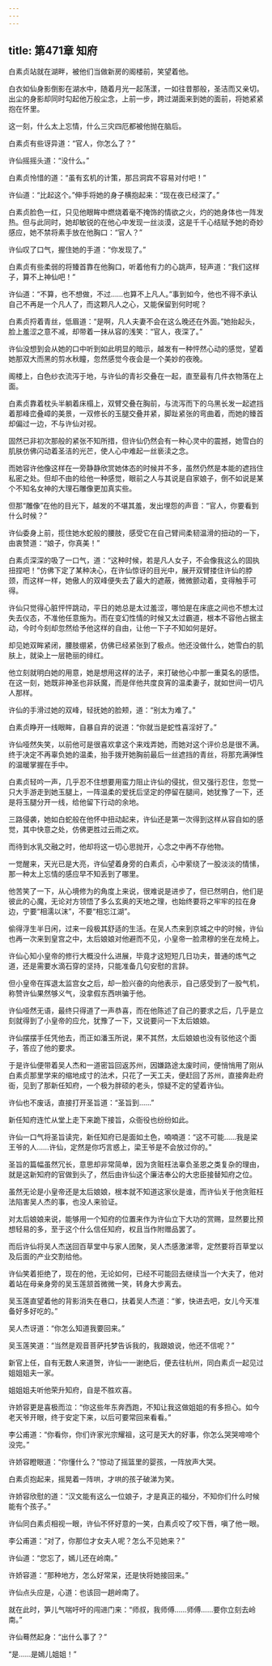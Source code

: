 ```yaml
---
---
---
```

title: 第471章 知府
---





白素贞站就在湖畔，被他们当做新房的阁楼前，笑望着他。

白衣如仙身影倒影在湖水中，随着月光一起荡漾，一如往昔那般，圣洁而又亲切。出尘的身影却同时勾起他万般尘念，上前一步，跨过湖面来到她的面前，将她紧紧抱在怀里。

这一刻，什么太上忘情，什么三灾四厄都被他抛在脑后。

白素贞有些讶异道：“官人，你怎么了？”

许仙摇摇头道：“没什么。”

白素贞怜惜的道：“虽有玄机的计策，那吕洞宾不容易对付吧！”

许仙道：“比起这个。”伸手将她的身子横抱起来：“现在夜已经深了。”

白素贞脸色一红，只见他眼眸中燃烧着毫不掩饰的情欲之火，灼的她身体也一阵发热。但与此同时，她却敏锐的在他心中发现一丝淡漠，这是千千心结赋予她的奇妙感应，她不禁将素手放在他胸口：“官人？”

许仙叹了口气，握住她的手道：“你发现了。”

白素贞有些柔弱的将臻首靠在他胸口，听着他有力的心跳声，轻声道：“我们这样子，算不上神仙吧！”

许仙道：“不算，也不想做，不过……也算不上凡人。”事到如今，他也不得不承认自己不再是一个凡人了，而这颗凡人之心，又能保留到何时呢？

白素贞捋着青丝，低眉道：“是啊，凡人夫妻不会在这么晚还在外面。”她抬起头，脸上羞涩之意不减，却带着一抹从容的浅笑：“官人，夜深了。”

许仙没想到会从她的口中听到如此明显的暗示，越发有一种怦然心动的感觉，望着她那双大而黑的剪水秋瞳，忽然感觉今夜会是一个美妙的夜晚。

阁楼上，白色纱衣流泻于地，与许仙的青衫交叠在一起，直至最有几件衣物落在上面。

白素贞靠着枕头半躺着床榻上，双臂交叠在胸前，与流泻而下的乌黑长发一起遮挡着那峰峦叠嶂的美景，一双修长的玉腿交叠并紧，脚趾紧张的弯曲着，而她的臻首却偏过一边，不与许仙对视。

固然已非初次那般的紧张不知所措，但许仙仍然会有一种心灵中的震撼，她雪白的肌肤仿佛闪动着圣洁的光芒，使人心中难起一丝亵渎之念。

而她容许他像这样在一旁静静欣赏她体态的时候并不多，虽然仍然是本能的遮挡住私密之处。但却不由的给他一种感觉，眼前之人与其说是自家娘子，倒不如说是某个不知名女神的大理石雕像更加真实些。

但那“雕像”在他的目光下，越发的不堪其羞，发出埋怨的声音：“官人，你要看到什么时候？”

许仙委身上前，揽住她水蛇般的腰肢，感受它在自己臂间柔韧温滑的扭动的一下，由衷赞道：“娘子，你真美！”

白素贞深深的吸了一口气，道：“这种时候，若是凡人女子，不会像我这么的固执扭捏吧！”仿佛下定了某种决心，在许仙惊讶的目光中，展开双臂搂住许仙的脖颈，而这样一样，她傲人的双峰便失去了最大的遮蔽，微微颤动着，变得触手可得。

许仙只觉得心脏怦怦跳动，平日的她总是太过羞涩，哪怕是在床底之间也不想太过失去仪态，不准他任意施为。而在变幻性情的时候又太过霸道，根本不容他占据主动，今时今刻却忽然给予他这样的自由，让他一下子不知如何是好。

却见她双眸紧闭，腰肢绷紧，仿佛已经紧张到了极点。他还没做什么，她雪白的肌肤上，就染上一层艳丽的绯红。

他立刻就明白她的用意，她是想用这样的法子，来打破他心中那一重莫名的感悟。在这一刻，她既非神圣也非妖魔，而是伴他共度良宵的温柔妻子，就如世间一切凡人那样。

许仙的手滑过她的双峰，轻抚她的脸颊，道：“别太为难了。”

白素贞睁开一线眼眸，自暴自弃的说道：“你就当是蛇性喜淫好了。”

许仙哑然失笑，以前他可是很喜欢拿这个来戏弄她，而她对这个评价总是很不满。终于决定不再辜负她的温柔，抬手拨开她胸前最后一丝遮挡的青丝，将那充满弹性的温暖掌握在手中。

白素贞轻吟一声，几乎忍不住想要用蛮力阻止许仙的侵扰，但又强行忍住，忽觉一只大手游走到她玉腿上，一阵温柔的爱抚后坚定的停留在腿间，她犹豫了一下，还是将玉腿分开一线，给他留下行动的余地。

三路侵袭，她如白蛇般在他怀中扭动起来，许仙还是第一次得到这样从容自如的感觉，其中快意之处，仿佛更胜过云雨之欢。

而待到水乳交融之时，他却将这一切心思抛开，心念之中再不存他物。

一觉醒来，天光已是大亮，许仙望着身旁的白素贞，心中萦绕了一股淡淡的情愫，那一种太上忘情的感应早不知丢到了哪里。

他苦笑了一下，从心境修为的角度上来说，很难说是进步了，但已然明白，他们是彼此的心魔，无论对方领悟了多么玄奥的天地之理，也始终要将之牢牢的拉在身边，宁要“相濡以沫”，不要“相忘江湖”。

偷得浮生半日闲，过来一段极其舒适的生活。在吴人杰来到京城之中的时候，许仙也再一次来到皇宫之中，太后娘娘对他避而不见，小皇帝一脸肃穆的坐在龙椅上。

许仙心知小皇帝的修行大概没什么进展，毕竟才这短短几日功夫，普通的炼气之道，还是需要水滴石穿的坚持，只能准备几句安慰的言辞。

但小皇帝在挥退太监宫女之后，却一脸兴奋的向他表示，自己感受到了一股气机，称赞许仙果然够义气，没拿假东西哄骗于他。

许仙哑然无语，最终只得道了一声恭喜，而在他陈述了自己的要求之后，几乎是立刻就得到了小皇帝的应允，犹豫了一下，又说要问一下太后娘娘。

许仙摆摆手任凭他去，而正如潘玉所说，果不其然，太后娘娘也没有驳他这个面子，答应了他的要求。

于是许仙便带着吴人杰和一道密旨回返苏州，因嫌路途太废时间，便悄悄用了刚从白素贞那里学来的缩地成寸的法术，只花了一天工夫，便赶回了苏州，直接奔赴府衙，见到了那新任知府，一个极为胖硕的老头，惊疑不定的望着许仙。

许仙也不废话，直接打开圣旨道：“圣旨到……”

新任知府连忙从堂上走下来跪下接旨，众衙役也纷纷如此。

许仙一口气将圣旨读完，新任知府已是面如土色，喃喃道：“这不可能……我是梁王爷的人……许仙，定然是你巧言惑上，梁王爷是不会放过你的。”

圣旨的篇幅虽然冗长，意思却非常简单，因为贪赃枉法辜负圣恩之类复杂的理由，就是这新知府的官做到头了，然后由许仙这个廉洁奉公的大忠臣接替知府之位。

虽然无论是小皇帝还是太后娘娘，根本就不知道这家伙是谁，而许仙关于他贪赃枉法陷害吴人杰的事，也没人来验证。

对太后娘娘来说，能够用一个知府的位置来作为许仙立下大功的赏赐，显然要比预想轻易的多，至于这个什么信任知府，权且当作附赠品罢了。

而后许仙将吴人杰送回百草堂中与家人团聚，吴人杰感激涕零，定然要将百草堂以及后面的产业交割给他。

许仙笑着拒绝了，现在的他，无论如何，已经不可能回去继续当一个大夫了，他对着站在母亲身旁的吴玉莲颔首微微一笑，转身大步离去。

吴玉莲直望着他的背影消失在巷口，扶着吴人杰道：“爹，快进去吧，女儿今天准备好多好吃的。”

吴人杰讶道：“你怎么知道我要回来。”

吴玉莲笑道：“当然是观音菩萨托梦告诉我的，我跟娘说，他还不信呢？”

新官上任，自有无数人来道贺，许仙一一谢绝后，便去往杭州，同白素贞一起见过姐姐姐夫一家。

姐姐姐夫听他荣升知府，自是不胜欢喜。

许娇容更是喜极而泣：“你这些年东奔西跑，不知让我这做姐姐的有多担心。如今老天爷开眼，终于安定下来，以后可要常回来看看。”

李公甫道：“你看你，你们许家光宗耀祖，这可是天大的好事，你怎么哭哭啼啼个没完。”

许娇容瞪眼道：“你懂什么？”惊动了摇篮里的婴孩，一阵放声大哭。

白素贞抱起来，摇晃着一阵哄，才哄的孩子破涕为笑。

许娇容欣慰的道：“汉文能有这么一位娘子，才是真正的福分，不知你们什么时候能有个孩子。”

许仙同白素贞相视一眼，许仙不怀好意的一笑，白素贞咬了咬下唇，嗔了他一眼。

李公甫道：“对了，你那位才女夫人呢？怎么不见她来？”

许仙道：“您忘了，嫣儿还在岭南。”

许娇容道：“那种地方，怎么好常呆，还是快将她接回来。”

许仙点头应是，心道：也该回一趟岭南了。

就在此时，笋儿气喘吁吁的闯进门来：“师叔，我师傅……师傅……要你立刻去岭南。”

许仙蓦然起身：“出什么事了？”

“是……是嫣儿姐姐！”
